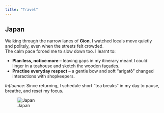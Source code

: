 ```yaml
---
title: "Travel"
---
```


## Japan

Walking through the narrow lanes of **Gion**, I watched locals move quietly and politely, even when the streets felt crowded.  
The calm pace forced me to slow down too. I learnt to:

- **Plan less, notice more** – leaving gaps in my itinerary meant I could linger in a teahouse and sketch the wooden façades.  
- **Practise everyday respect** – a gentle bow and soft “arigatō” changed interactions with shopkeepers.

*Influence:* Since returning, I schedule short “tea breaks” in my day to pause, breathe, and reset my focus.

![Japan](Japan.jpg)
